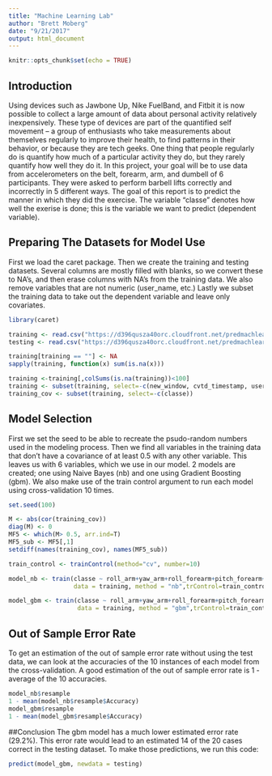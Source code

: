 ```yaml
---
title: "Machine Learning Lab"
author: "Brett Moberg"
date: "9/21/2017"
output: html_document
---
```


```r
knitr::opts_chunk$set(echo = TRUE)
```

## Introduction

Using devices such as Jawbone Up, Nike FuelBand, and Fitbit it is now possible to collect a large amount of data about personal activity relatively inexpensively. These type of devices are part of the quantified self movement – a group of enthusiasts who take measurements about themselves regularly to improve their health, to find patterns in their behavior, or because they are tech geeks. One thing that people regularly do is quantify how much of a particular activity they do, but they rarely quantify how well they do it. In this project, your goal will be to use data from accelerometers on the belt, forearm, arm, and dumbell of 6 participants. They were asked to perform barbell lifts correctly and incorrectly in 5 different ways. The goal of this report is to predict the manner in which they did the exercise. The variable "classe" denotes how well the exerise is done; this is the variable we want to predict (dependent variable).

## Preparing The Datasets for Model Use

First we load the caret package. Then we create the training and testing datasets. Several columns are mostly filled with blanks, so we convert these to NA's, and then erase columns with NA's from the training data. We also remove variables that are not numeric (user_name, etc.) Lastly we subset the training data to take out the dependent variable and leave only covariates.

```r
library(caret)
```
``` r
training <- read.csv("https://d396qusza40orc.cloudfront.net/predmachlearn/pml-training.csv",header=T)
testing <- read.csv("https://d396qusza40orc.cloudfront.net/predmachlearn/pml-testing.csv",header=T)

training[training == ""] <- NA
sapply(training, function(x) sum(is.na(x)))
```
```r
training <-training[,colSums(is.na(training))<100]
training <- subset(training, select=-c(new_window, cvtd_timestamp, user_name, X, raw_timestamp_part_1, raw_timestamp_part_2, num_window))
training_cov <- subset(training, select=-c(classe))
```

## Model Selection

First we set the seed to be able to recreate the psudo-random numbers used in the modeling process. Then we find all variables in the training data that don't have a covariance of at least 0.5 with any other variable. This leaves us with 6 variables, which we use in our model. 2 models are created; one using Naive Bayes (nb) and one using Gradient Boosting (gbm). We also make use of the train control argument to run each model using cross-validation 10 times.

```r
set.seed(100)

M <- abs(cor(training_cov))
diag(M) <- 0
MF5 <- which(M> 0.5, arr.ind=T)
MF5_sub <- MF5[,1]
setdiff(names(training_cov), names(MF5_sub))
```
```r
train_control <- trainControl(method="cv", number=10)

model_nb <- train(classe ~ roll_arm+yaw_arm+roll_forearm+pitch_forearm+yaw_forearm+total_accel_forearm, 
                  data = training, method = "nb",trControl=train_control)

model_gbm <- train(classe ~ roll_arm+yaw_arm+roll_forearm+pitch_forearm+yaw_forearm+total_accel_forearm, 
                   data = training, method = "gbm",trControl=train_control)
```

## Out of Sample Error Rate

To get an estimation of the out of sample error rate without using the test data, we can look at the accuracies
of the 10 instances of each model from the cross-validation. A good estimation of the out of sample error rate is 1 - average of the 10 accuracies.

```r
model_nb$resample
1 - mean(model_nb$resample$Accuracy)
model_gbm$resample
1 - mean(model_gbm$resample$Accuracy)
```

##Conclusion
The gbm model has a much lower estimated error rate (29.2%). This error rate would lead to an estimated 14 of the 20 cases correct in the testing dataset. To make those predictions, we run this code:
```r
predict(model_gbm, newdata = testing)
```
